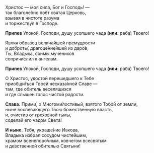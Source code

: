 Христос — моя сила, Бог и Господь! —  
так благоле́пно поёт святая Церковь,  
взывая в чистоте разума  
и торжествуя в Господе.

**Припев** Упокой, Господи, душу усопшего чада **(или:** раба<R>)</R> Твоего!

Являя образец величайшей премудрости  
и доброты́, драгоце́ннейшей из даро́в,  
Ты, Владыка, сонмы мучеников  
сопричи́слил к ангелам.

**Припев** Упокой, Господи, душу усопшего чада **(или:** раба<R>)</R> Твоего!

О Христос, удостой перешедшего к Тебе  
приобщи́ться Твоей несказа́нной Славе —  
там, где обитель веселящихся  
и где слышен голос чистой радости.

**Слава.** Прими́, о Многоми́лостивый, взятого Тобой от земли,  
ныне воспевающего Твою божественную власть,  
и, очистив от греховной тьмы,  
соделай его чадом Света!

**И ныне.** Тебя, украше́ние Иакова,  
Владыка избрал сосудом чисте́йшим,  
храмом всенепоро́чным, ковчегом всесвяты́м  
и де́вственной обителью Святыни!

